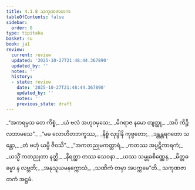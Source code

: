 ```yaml
---
title: 4.1.8 သကုဏဇာတက
tableOfContents: false
sidebar:
  order: 8
type: tipitaka
basket: su
book: ja1
review:
  current: review
  updated: '2025-10-27T21:48:44.367890'
  updated_by: ''
  notes: ''
  history:
  - state: review
    date: '2025-10-27T21:48:44.367890'
    updated_by: ''
    notes: ''
    previous_state: draft
---
```



<ReviewStatus review={frontmatter.review} showDetails={true} />

<HypothesisAnnotation frontmatter={frontmatter} />

<DynamicBreadcrumb />

<Division number="29" book="ja1" e="ch" v="22" p="97">

<Paragraph number="918" type="verses" book="ja1">
_“အကရမှသ တေ ကိစ္စံ,_  
_ယံ ဗလံ အဟုဝမှသေ;_  
_မိဂရာဇ နမော တျတ္ထု,_  
_အပိ ကိဉ္စိ လဘာမသေ”._  

</Paragraph>

</Division>
<Division number="30" book="ja1" e="ch" v="22" p="97">

<Paragraph number="919" type="verses" book="ja1">
_“မမ လောဟိတဘက္ခဿ,_  
_နိစ္စံ လုဒ္ဒါနိ ကုဗ္ဗတော;_  
_ဒန္တန္တရဂတော သန္တော,_  
_တံ ဗဟုံ ယမ္ပိ ဇီဝသိ”._  

</Paragraph>

</Division>
<Division number="31" book="ja1" e="ch" v="22" p="97">

<Paragraph number="920" type="verses" book="ja1">
_“အကတညုမကတ္တာရံ,_  
_ကတဿ အပ္ပဋိကာရကံ;_  
_ယသ္မိံ ကတညုတာ နတ္ထိ,_  
_နိရတ္ထာ တဿ သေဝနာ._  

</Paragraph>

</Division>
<Division number="32" book="ja1" e="ch" v="22" p="97">

<Paragraph number="921" type="verses" book="ja1">
_ယဿ သမ္မုခစိဏ္ဏေန,_  
_မိတ္တဓမ္မော န လဗ္ဘတိ;_  
_အနုသူယမနက္ကောသံ,_  
_သဏိကံ တမှာ အပက္ကမေ”တိ._  


</Paragraph>
</Division>

<Paragraph number="922" type="center" book="ja1">
သကုဏဇာတကံ အဋ္ဌမံ.
</Paragraph>